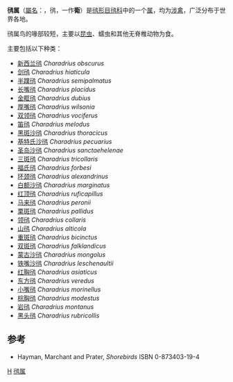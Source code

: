 {{noteTA
|1=zh-cn:金眶鸻; zh-tw:小環頸鴴; 
}}
{{Automatic taxobox
| taxon = Charadrius
| authority = [[卡尔·林奈|Linnaeus]], 1758
| image = Charadrius dubius 4 (Marek_Szczepanek).jpg
| image_caption = [[金眶鸻|金眶鸻]]
| subdivision_ranks = [[种_(生物)|种]]
| subdivision = 见正文
}}

'''鸻属'''（[[学名|屬名]]：{{lang|la|''Charadrius''}}，鸻，一作'''鵆'''）是[[鸻形目|鸻形目]][[鸻科|鸻科]]中的一个[[属_(生物)|属]]，均为[[涉禽|涉禽]]，广泛分布于世界各地。

鸻属鸟的喙部较短，主要以[[昆虫|昆虫]]、蠕虫和其他无脊椎动物为食。

主要包括以下种类：
* [[新西兰鸻|新西兰鸻]] ''Charadrius obscurus''
* [[剑鸻|剑鸻]] ''Charadrius hiaticula''
* [[半蹼鸻|半蹼鸻]] ''Charadrius semipalmatus''
* [[长嘴鸻|长嘴鸻]] ''Charadrius placidus''
* [[金眶鸻|金眶鸻]] ''Charadrius dubius''
* [[厚嘴鸻|厚嘴鸻]] ''Charadrius wilsonia''
* [[双领鸻|双领鸻]] ''Charadrius vociferus''
* [[笛鸻|笛鸻]] ''Charadrius melodus''
* [[黑斑沙鸻|黑斑沙鸻]] ''Charadrius thoracicus''
* [[基特氏沙鸻|基特氏沙鸻]] ''Charadrius pecuarius''
* [[圣岛沙鸻|圣岛沙鸻]] ''Charadrius sanctaehelenae''
* [[三斑鸻|三斑鸻]] ''Charadrius tricollaris''
* [[福氏鸻|福氏鸻]] ''Charadrius forbesi''
* [[环颈鸻|环颈鸻]] ''Charadrius alexandrinus''
* [[白额沙鸻|白额沙鸻]] ''Charadrius marginatus''
* [[红顶鸻|红顶鸻]] ''Charadrius ruficapillus'' 
* [[马来鸻|马来鸻]] ''Charadrius peronii''
* [[栗斑鸻|栗斑鸻]] ''Charadrius pallidus''
* [[领鸻|领鸻]] ''Charadrius collaris''
* [[山鸻|山鸻]] ''Charadrius alticola''
* [[重斑鸻|重斑鸻]] ''Charadrius bicinctus''
* [[双斑鸻|双斑鸻]] ''Charadrius falklandicus''
* [[蒙古沙鸻|蒙古沙鸻]] ''Charadrius mongolus''
* [[铁嘴沙鸻|铁嘴沙鸻]] ''Charadrius leschenaultii''
* [[红胸鸻|红胸鸻]] ''Charadrius asiaticus''
* [[东方鸻|东方鸻]] ''Charadrius veredus''
* [[小嘴鸻|小嘴鸻]] ''Charadrius morinellus''
* [[棕胸鸻|棕胸鸻]] ''Charadrius modestus''
* [[岩鸻|岩鸻]] ''Charadrius montanus''
* [[黑头鸻|黑头鸻]] ''Charadrius rubricollis''

==参考==
* Hayman, Marchant and Prater, ''Shorebirds'' ISBN 0-873403-19-4
{{Taxonbar|from=Q736322}}
[[Category:鸻科|H]]
[[Category:鸻属|]]
{{Charadriiformes-stub}}